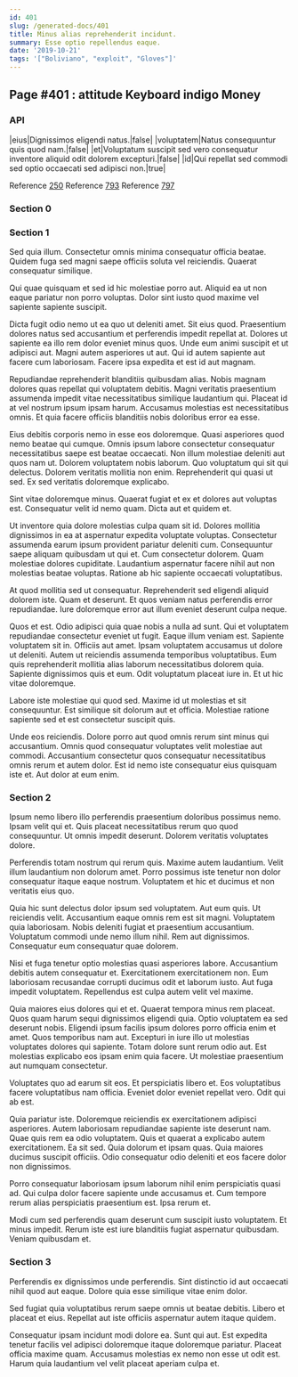 ```yaml
---
id: 401
slug: /generated-docs/401
title: Minus alias reprehenderit incidunt.
summary: Esse optio repellendus eaque.
date: '2019-10-21'
tags: '["Boliviano", "exploit", "Gloves"]'
---
```


## Page #401 : attitude Keyboard indigo Money
### API

|eius|Dignissimos eligendi natus.|false|
|voluptatem|Natus consequuntur quis quod nam.|false|
|et|Voluptatum suscipit sed vero consequatur inventore aliquid odit dolorem excepturi.|false|
|id|Qui repellat sed commodi sed optio occaecati sed adipisci non.|true|

Reference [250](/250)
Reference [793](/793)
Reference [797](/797)


### Section 0

### Section 1
Sed quia illum. Consectetur omnis minima consequatur officia beatae. Quidem fuga sed magni saepe officiis soluta vel reiciendis. Quaerat consequatur similique.
 Qui quae quisquam et sed id hic molestiae porro aut. Aliquid ea ut non eaque pariatur non porro voluptas. Dolor sint iusto quod maxime vel sapiente sapiente suscipit.
 Dicta fugit odio nemo ut ea quo ut deleniti amet. Sit eius quod. Praesentium dolores natus sed accusantium et perferendis impedit repellat at. Dolores ut sapiente ea illo rem dolor eveniet minus quos.
Unde eum animi suscipit et ut adipisci aut. Magni autem asperiores ut aut. Qui id autem sapiente aut facere cum laboriosam. Facere ipsa expedita et est id aut magnam.
 Repudiandae reprehenderit blanditiis quibusdam alias. Nobis magnam dolores quas repellat qui voluptatem debitis. Magni veritatis praesentium assumenda impedit vitae necessitatibus similique laudantium qui. Placeat id at vel nostrum ipsum ipsam harum. Accusamus molestias est necessitatibus omnis. Et quia facere officiis blanditiis nobis doloribus error ea esse.
 Eius debitis corporis nemo in esse eos doloremque. Quasi asperiores quod nemo beatae qui cumque. Omnis ipsum labore consectetur consequatur necessitatibus saepe est beatae occaecati. Non illum molestiae deleniti aut quos nam ut. Dolorem voluptatem nobis laborum. Quo voluptatum qui sit qui delectus.
Dolorem veritatis mollitia non enim. Reprehenderit qui quasi ut sed. Ex sed veritatis doloremque explicabo.
 Sint vitae doloremque minus. Quaerat fugiat et ex et dolores aut voluptas est. Consequatur velit id nemo quam. Dicta aut et quidem et.
 Ut inventore quia dolore molestias culpa quam sit id. Dolores mollitia dignissimos in ea at aspernatur expedita voluptate voluptas. Consectetur assumenda earum ipsum provident pariatur deleniti cum. Consequuntur saepe aliquam quibusdam ut qui et.
Cum consectetur dolorem. Quam molestiae dolores cupiditate. Laudantium aspernatur facere nihil aut non molestias beatae voluptas. Ratione ab hic sapiente occaecati voluptatibus.
 At quod mollitia sed ut consequatur. Reprehenderit sed eligendi aliquid dolorem iste. Quam et deserunt. Et quos veniam natus perferendis error repudiandae. Iure doloremque error aut illum eveniet deserunt culpa neque.
 Quos et est. Odio adipisci quia quae nobis a nulla ad sunt. Qui et voluptatem repudiandae consectetur eveniet ut fugit. Eaque illum veniam est. Sapiente voluptatem sit in. Officiis aut amet.
Ipsam voluptatem accusamus ut dolore ut deleniti. Autem ut reiciendis assumenda temporibus voluptatibus. Eum quis reprehenderit mollitia alias laborum necessitatibus dolorem quia. Sapiente dignissimos quis et eum. Odit voluptatum placeat iure in. Et ut hic vitae doloremque.
 Labore iste molestiae qui quod sed. Maxime id ut molestias et sit consequuntur. Est similique sit dolorum aut et officia. Molestiae ratione sapiente sed et est consectetur suscipit quis.
 Unde eos reiciendis. Dolore porro aut quod omnis rerum sint minus qui accusantium. Omnis quod consequatur voluptates velit molestiae aut commodi. Accusantium consectetur quos consequatur necessitatibus omnis rerum et autem dolor. Est id nemo iste consequatur eius quisquam iste et. Aut dolor at eum enim.
### Section 2
Ipsum nemo libero illo perferendis praesentium doloribus possimus nemo. Ipsam velit qui et. Quis placeat necessitatibus rerum quo quod consequuntur. Ut omnis impedit deserunt. Dolorem veritatis voluptates dolore.
 Perferendis totam nostrum qui rerum quis. Maxime autem laudantium. Velit illum laudantium non dolorum amet. Porro possimus iste tenetur non dolor consequatur itaque eaque nostrum. Voluptatem et hic et ducimus et non veritatis eius quo.
 Quia hic sunt delectus dolor ipsum sed voluptatem. Aut eum quis. Ut reiciendis velit. Accusantium eaque omnis rem est sit magni.
Voluptatem quia laboriosam. Nobis deleniti fugiat et praesentium accusantium. Voluptatum commodi unde nemo illum nihil. Rem aut dignissimos. Consequatur eum consequatur quae dolorem.
 Nisi et fuga tenetur optio molestias quasi asperiores labore. Accusantium debitis autem consequatur et. Exercitationem exercitationem non. Eum laboriosam recusandae corrupti ducimus odit et laborum iusto. Aut fuga impedit voluptatem. Repellendus est culpa autem velit vel maxime.
 Quia maiores eius dolores qui et et. Quaerat tempora minus rem placeat. Quos quam harum sequi dignissimos eligendi quia. Optio voluptatem ea sed deserunt nobis. Eligendi ipsum facilis ipsum dolores porro officia enim et amet. Quos temporibus nam aut.
Excepturi in iure illo ut molestias voluptates dolores qui sapiente. Totam dolore sunt rerum odio aut. Est molestias explicabo eos ipsam enim quia facere. Ut molestiae praesentium aut numquam consectetur.
 Voluptates quo ad earum sit eos. Et perspiciatis libero et. Eos voluptatibus facere voluptatibus nam officia. Eveniet dolor eveniet repellat vero. Odit qui ab est.
 Quia pariatur iste. Doloremque reiciendis ex exercitationem adipisci asperiores. Autem laboriosam repudiandae sapiente iste deserunt nam. Quae quis rem ea odio voluptatem. Quis et quaerat a explicabo autem exercitationem.
Ea sit sed. Quia dolorum et ipsam quas. Quia maiores ducimus suscipit officiis. Odio consequatur odio deleniti et eos facere dolor non dignissimos.
 Porro consequatur laboriosam ipsum laborum nihil enim perspiciatis quasi ad. Qui culpa dolor facere sapiente unde accusamus et. Cum tempore rerum alias perspiciatis praesentium est. Ipsa rerum et.
 Modi cum sed perferendis quam deserunt cum suscipit iusto voluptatem. Et minus impedit. Rerum iste est iure blanditiis fugiat aspernatur quibusdam. Veniam quibusdam et.
### Section 3
Perferendis ex dignissimos unde perferendis. Sint distinctio id aut occaecati nihil quod aut eaque. Dolore quia esse similique vitae enim dolor.
 Sed fugiat quia voluptatibus rerum saepe omnis ut beatae debitis. Libero et placeat et eius. Repellat aut iste officiis aspernatur autem itaque quidem.
 Consequatur ipsam incidunt modi dolore ea. Sunt qui aut. Est expedita tenetur facilis vel adipisci doloremque itaque doloremque pariatur. Placeat officia maxime quam. Accusamus molestias ex nemo non esse ut odit est. Harum quia laudantium vel velit placeat aperiam culpa et.

